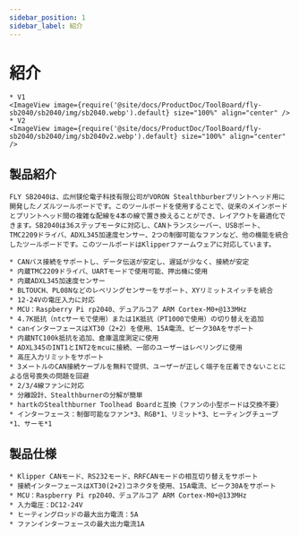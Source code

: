 ```yaml
---
sidebar_position: 1
sidebar_label: 紹介
---
```




# 紹介

    * V1
    <ImageView image={require('@site/docs/ProductDoc/ToolBoard/fly-sb2040/sb2040/img/sb2040.webp').default} size="100%" align="center" />
    * V2
    <ImageView image={require('@site/docs/ProductDoc/ToolBoard/fly-sb2040/sb2040/img/sb2040v2.webp').default} size="100%" align="center" />


## 製品紹介

    FLY SB2040は、広州镁伦電子科技有限公司がVORON Stealthburberプリントヘッド用に開発したノズルツールボードです。このツールボードを使用することで、従来のメインボードとプリントヘッド間の複雑な配線を4本の線で置き換えることができ、レイアウトを最適化できます。SB2040は36ステップモータに対応し、CANトランスシーバー、USBポート、TMC2209ドライバ、ADXL345加速度センサー、2つの制御可能なファンなど、他の機能を統合したツールボードです。このツールボードはKlipperファームウェアに対応しています。

    * CANバス接続をサポートし、データ伝送が安定し、遅延が少なく、接続が安定
    * 内蔵TMC2209ドライバ、UARTモードで使用可能、押出機に使用
    * 内蔵ADXL345加速度センサー
    * BLTOUCH、PL08Nなどのレベリングセンサーをサポート、XYリミットスイッチを統合
    * 12-24Vの電圧入力に対応 
    * MCU：Raspberry Pi rp2040、デュアルコア ARM Cortex-M0+@133MHz
    * 4.7K抵抗（ntcサーモで使用）または1K抵抗（PT1000で使用）の切り替えを追加
    * canインターフェースはXT30（2+2）を使用、15A電流、ピーク30Aをサポート
    * 内蔵NTC100k抵抗を追加、倉庫温度測定に使用
    * ADXL345のINT1とINT2をmcuに接続、一部のユーザーはレベリングに使用
    * 高圧入力リミットをサポート
    * 3メートルのCAN接続ケーブルを無料で提供、ユーザーが正しく端子を圧着できないことによる信号喪失の問題を回避
    * 2/3/4線ファンに対応
    * 分離設計、Stealthburnerの分解が簡単
    * hartkのStealthburner Toolhead Boardと互換（ファンの小型ボードは交換不要）
    * インターフェース：制御可能なファン*3、RGB*1、リミット*3、ヒーティングチューブ*1、サーモ*1

## 製品仕様

    * Klipper CANモード、RS232モード、RRFCANモードの相互切り替えをサポート
    * 接続インターフェースはXT30(2+2)コネクタを使用、15A電流、ピーク30Aをサポート
    * MCU：Raspberry Pi rp2040、デュアルコア ARM Cortex-M0+@133MHz
    * 入力電圧：DC12-24V
    * ヒーティングロッドの最大出力電流：5A
    * ファンインターフェースの最大出力電流1A


